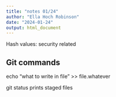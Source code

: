 ```yaml
---
title: "notes 01/24"
author: "Ella Hoch Robinson"
date: "2024-01-24"
output: html_document
---
```

Hash values: security related

## Git commands

echo "what to write in file" >> file.whatever

git status prints staged files

